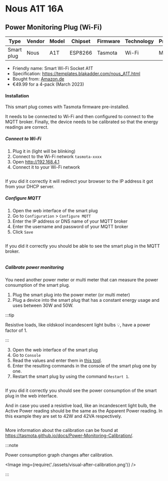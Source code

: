 
# Nous A1T 16A

## Power Monitoring Plug (Wi-Fi)

| Type       | Vendor | Model | Chipset | Firmware | Technology | Protocol |
| ---------- | ------ | ----- | ------- | -------- | ---------- | -------- |
| Smart plug | Nous   | A1T   | ESP8266 | Tasmota  | Wi-Fi      | MQTT     |

- Friendly name: Smart Wi-Fi Socket A1T
- Specification: https://templates.blakadder.com/nous_A1T.html
- Bought from: [Amazon.de](https://www.amazon.de/-/en/gp/product/B0054PSI46/)
- €49.99 for a 4-pack (March 2023)

#### Installation

This smart plug comes with Tasmota firmware pre-installed.

It needs to be connected to Wi-Fi and then configured to connect to the MQTT broker. Finally, the
device needs to be calibrated so that the energy readings are correct.

##### Connect to Wi-Fi

1. Plug it in (light will be blinking)
2. Connect to the Wi-Fi network `tasmota-xxxx`
3. Open http://192.168.4.1
4. Connect it to your Wi-Fi network

<ImageWrapper>
  <Image img={require('./assets/configure-wifi.png')} />
</ImageWrapper>

If you did it correctly it will redirect your browser to the IP address it got from your DHCP
server.

##### Configure MQTT

1. Open the web interface of the smart plug
2. Go to `Configuration` > `Configure MQTT`
3. Enter the IP address or DNS name of your MQTT broker
4. Enter the username and password of your MQTT broker
5. Click `Save`

<ImageWrapper>
  <Image img={require('./assets/configure-mqtt.png')} />
</ImageWrapper>

If you did it correctly you should be able to see the smart plug in the MQTT broker.

<ImageWrapper>
  <Image img={require('./assets/message-received.png')} />
</ImageWrapper>

##### Calibrate power monitoring

You need another power meter or multi meter that can measure the power consumption of the smart
plug.

1. Plug the smart plug into the power meter (or multi meter)
2. Plug a device into the smart plug that has a constant energy usage and uses between 30W and 50W.

:::tip

Resistive loads, like oldskool incandescent light bulbs 💡, have a power factor of 1.

:::

3. Open the web interface of the smart plug
4. Go to `Console`
5. Read the values and enter them in [this tool](/tools/tasmota-helper).
6. Enter the resulting commands in the console of the smart plug one by one.
7. Restart the smart plug by using the command `Restart 1`.

<ImageWrapper>
  <Image img={require('./assets/console.png')} />
</ImageWrapper>

If you did it correctly you should see the power consumption of the smart plug in the web interface.

And in case you used a resistive load, like an incandescent light bulb, the Active Power reading
should be the same as the Apparent Power reading. In this example they are set to 42W and 42VA
respectively.

<ImageWrapper>
  <Image img={require('./assets/va-equals-w-for-resistive-loads.png')} />
</ImageWrapper>

More information about the calibration can be found at
https://tasmota.github.io/docs/Power-Monitoring-Calibration/.

:::note

Power consumption graph changes after calibration.

<Image img={require('./assets/visual-after-calibration.png')} />

:::
